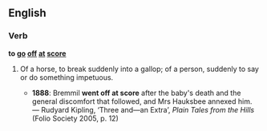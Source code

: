 ==English==

===Verb===
'''to [[go]] [[off]] [[at]] [[score]]'''

# {{context|idiomatic|lang=en}} Of a horse, to break suddenly into a gallop; of a person, suddenly to say or do something impetuous.
#* '''1888''': Bremmil '''went off at score''' after the baby's death and the general discomfort that followed, and Mrs Hauksbee annexed him. — Rudyard Kipling, ‘Three and—an Extra’, ''Plain Tales from the Hills'' (Folio Society 2005, p. 12)